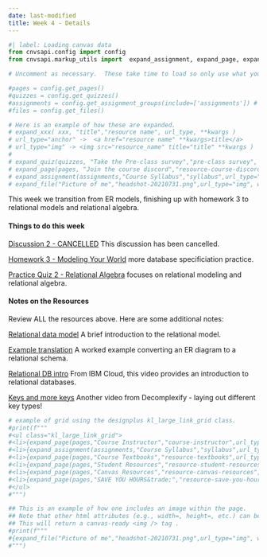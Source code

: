 ```yaml
---
date: last-modified
title: Week 4 - Details
---
```


```python
#| label: Loading canvas data
from cnvsapi.config import config
from cnvsapi.markup_utils import  expand_assignment, expand_page, expand_quiz, expand_file

# Uncomment as necessary.  These take time to load so only use what you need.

#pages = config.get_pages()
#quizzes = config.get_quizzes()
#assignments = config.get_assignment_groups(include=['assignments']) # from Canvas
#files = config.get_files()

# Here is an example of how these are expanded.
# expand_xxx( xxx, "title","resource name", url_type, **kwargs )
# url_type="anchor" ->  <a href="resource name" **kwargs>title</a>
# url_type="img" -> <img src="resource_name" title="title" **kwargs )
#
# expand_quiz(quizzes, "Take the Pre-class survey","pre-class survey", url_type="anchor", target="_blank")
# expand_page(pages, "Join the course discord","resource-course-discord", url_type="anchor", target="_blank")
# expand_assignment(assignments,"Course Syllabus","syllabus",url_type="anchor")
# expand_file("Picture of me","headshot-20210731.png",url_type="img", width="200px")

```

This week we transition from ER models, finishing up with homework 3 to relational models and relational algebra.


<!-- deliverables-block-begin -->
#### Things to do this week


[Discussion 2 - CANCELLED](https://virginiacommonwealth.instructure.com/courses/122236/assignments/1289931) This discussion has been cancelled.


[Homework 3 - Modeling Your World](https://virginiacommonwealth.instructure.com/courses/122236/assignments/1241135) more database specificiation practice.


[Practice Quiz 2 - Relational Algebra](https://virginiacommonwealth.instructure.com/courses/122236/assignments/1241147) focuses on relational modeling and relational algebra.

<!-- deliverables-block-end -->

<!-- resources-block-begin -->
#### Notes on the Resources

Review ALL the resources above. Here are some additional notes:
    
[Relational data model](https://virginiacommonwealth.instructure.com/courses/122236/pages/resource-week-4-relational-data-model) A brief introduction to the relational model.


[Example translation](https://virginiacommonwealth.instructure.com/courses/122236/pages/resource-week-4-example-translation) A worked example converting an ER diagram to a relational schema.


[Relational DB intro](https://virginiacommonwealth.instructure.com/courses/122236/pages/resource-week-4-relational-db-intro) From IBM Cloud, this video provides an introduction to relational databases.


[Keys and more keys](https://virginiacommonwealth.instructure.com/courses/122236/pages/resource-week-4-keys-and-more-keys) Another video from Decomplexify - laying out different key types!

<!-- resources-block-end -->



```python
# example of grid using the designplus kl_large_link_grid class.
#print(f"""
#<ul class="kl_large_link_grid">
#<li>{expand_page(pages,"Course Instructor","course-instructor",url_type="anchor")}</li>
#<li>{expand_assignment(assignments,"Course Syllabus","syllabus",url_type="anchor")}</li>
#<li>{expand_page(pages,"Course Textbooks","resource-textbooks",url_type="anchor")}</li>
#<li>{expand_page(pages,"Student Resources","resource-student-resources",url_type="anchor")}</li>
#<li>{expand_page(pages,"Canvas Resources","resource-canvas-resources",url_type="anchor")}</li>
#<li>{expand_page(pages,"SAVE YOU HOURS&trade;","resource-save-you-hours",url_type="anchor")}</li>
#</ul>
#""")
```

```python
## This is an example of how one includes an image within the page.
## Note that other html attributes (e.g., width=, height=, etc.) can be added
## This will return a canvas-ready <img /> tag .
#print(f"""
#{expand_file("Picture of me","headshot-20210731.png",url_type="img", width="200px")}
#""")
```